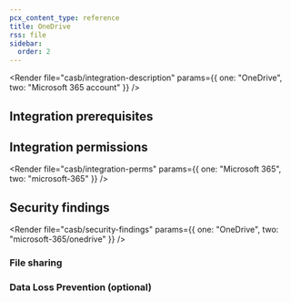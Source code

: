 ```yaml
---
pcx_content_type: reference
title: OneDrive
rss: file
sidebar:
  order: 2
---
```



<Render
  file="casb/integration-description"
  params={{ one: "OneDrive", two: "Microsoft 365 account" }}
/>

## Integration prerequisites

<Render file="casb/microsoft/m365-prereqs" />

## Integration permissions

<Render
  file="casb/integration-perms"
  params={{ one: "Microsoft 365", two: "microsoft-365" }}
/>

## Security findings

<Render
  file="casb/security-findings"
  params={{ one: "OneDrive", two: "microsoft-365/onedrive" }}
/>

### File sharing

<Render file="casb/microsoft/file-sharing" />

### Data Loss Prevention (optional)

<Render file="casb/data-loss-prevention" />

<Render file="casb/microsoft/m365-dlp-findings" />
